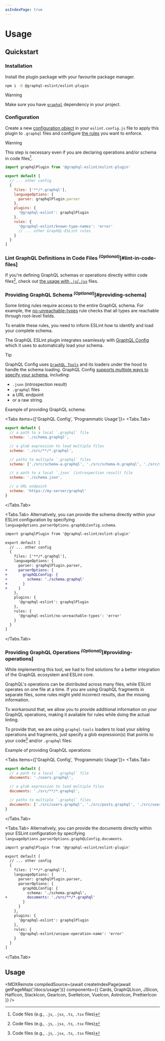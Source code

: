 ```yaml
---
asIndexPage: true
---
```



# Usage

## Quickstart

<Steps>

### Installation

Install the plugin package with your favourite package manager.

```sh npm2yarn
npm i -D @graphql-eslint/eslint-plugin
```

> [!WARNING]
>
> Make sure you have [`graphql`](https://npmjs.com/package/graphql) dependency in your project.

### Configuration

Create a new
[configuration object](https://eslint.org/docs/latest/use/configure/configuration-files#configuration-objects)
in your `eslint.config.js` file to apply this plugin to `.graphql` files and configure
[the rules](/rules) you want to enforce.

> [!WARNING]
>
> This step is necessary even if you are declaring operations and/or schema in code files[^1].

```js filename="eslint.config.js"
import graphqlPlugin from '@graphql-eslint/eslint-plugin'

export default [
  // ... other config
  {
    files: ['**/*.graphql'],
    languageOptions: {
      parser: graphqlPlugin.parser
    },
    plugins: {
      '@graphql-eslint': graphqlPlugin
    },
    rules: {
      '@graphql-eslint/known-type-names': 'error'
      // ... other GraphQL-ESLint rules
    }
  }
]
```

### Lint GraphQL Definitions in Code Files <sup>_(Optional)_</sup>[#lint-in-code-files]

If you're defining GraphQL schemas or operations directly within code files[^1], check out
[the usage with `.js`/`.jsx`](./usage/js) files.

### Providing GraphQL Schema <sup>_(Optional)_</sup>[#providing-schema]

Some linting rules require access to the entire GraphQL schema. For example, the
[no-unreachable-types](../rules/no-unreachable-types) rule checks that all types are reachable
through root-level fields.

To enable these rules, you need to inform ESLint how to identify and load your complete schema.

The GraphQL ESLint plugin integrates seamlessly with
[GraphQL Config](https://the-guild.dev/graphql/config) which it uses to automatically load your
schema.

> [!TIP]
>
> GraphQL Config uses [`GraphQL Tools`](https://the-guild.dev/graphql/tools) and its loaders under
> the hood to handle the schema loading. GraphQL Config
> [supports multiple ways to specify your schema](https://the-guild.dev/graphql/config/docs/user/schema),
> including:
>
> - `.json` (introspection result)
> - `.graphql` files
> - a URL endpoint
> - or a raw string.

<GraphqlConfigInfo name="schema" />

Example of providing GraphQL schema:

<Tabs items={['GraphQL Config', 'Programmatic Usage']}>
<Tabs.Tab>

```js filename="graphql.config.js"
export default {
  // a path to a local `.graphql` file
  schema: './schema.graphql',

  // a glob expression to load multiple files
  schema: './src/**/*.graphql',

  // paths to multiple `.graphql` files
  schema: ['./src/schema-a.graphql', './src/schema-b.graphql', './src/schema-c.graphql']

  // a path to a local `.json` (introspection result) file
  schema: './schema.json',

  // a URL endpoint
  schema: 'https://my-server/graphql'
}
```

</Tabs.Tab>

<Tabs.Tab>
Alternatively, you can provide the schema directly within your ESLint configuration by specifying
`languageOptions.parserOptions.graphQLConfig.schema`.

```diff filename="eslint.config.js"
import graphqlPlugin from '@graphql-eslint/eslint-plugin'

export default [
  // ... other config
  {
    files: ['**/*.graphql'],
    languageOptions: {
      parser: graphqlPlugin.parser,
+     parserOptions: {
+       graphQLConfig: {
+         schema: './schema.graphql'
+       }
+     }
    },
    plugins: {
      '@graphql-eslint': graphqlPlugin
    },
    rules: {
      '@graphql-eslint/no-unreachable-types': 'error'
    }
  }
]
```

</Tabs.Tab>
</Tabs>

### Providing GraphQL Operations <sup>_(Optional)_</sup>[#providing-operations]

While implementing this tool, we had to find solutions for a better integration of the GraphQL
ecosystem and ESLint core.

GraphQL's operations can be distributed across many files, while ESLint operates on one file at a
time. If you are using GraphQL fragments in separate files, some rules might yield incorrect
results, due the missing information.

To workaround that, we allow you to provide additional information on your GraphQL operations,
making it available for rules while doing the actual linting.

To provide that, we are using `graphql-tools` loaders to load your sibling operations and fragments,
just specify a glob expression(s) that points to your code[^1] and/or `.graphql` files:

<GraphqlConfigInfo name="operations" configKey="documents" />

Example of providing GraphQL operations:

<Tabs items={['GraphQL Config', 'Programmatic Usage']}>
<Tabs.Tab>
```js filename="graphql.config.js"
export default {
  // a path to a local `.graphql` file
  documents: './users.graphql',

  // a glob expression to load multiple files
  documents: './src/**/*.graphql',

  // paths to multiple `.graphql` files
  documents: ['./src/users.graphql', './src/posts.graphql', './src/user-fields.graphql']
}
```
</Tabs.Tab>

<Tabs.Tab>
Alternatively, you can provide the documents directly within your ESLint configuration by specifying
`languageOptions.parserOptions.graphQLConfig.documents`.

```diff filename="eslint.config.js"
import graphqlPlugin from '@graphql-eslint/eslint-plugin'

export default [
  // ... other config
  {
    files: ['**/*.graphql'],
    languageOptions: {
      parser: graphqlPlugin.parser,
      parserOptions: {
        graphQLConfig: {
          schema: './schema.graphql',
+         documents: './src/**/*.graphql'
        }
      }
    },
    plugins: {
      '@graphql-eslint': graphqlPlugin
    },
    rules: {
      '@graphql-eslint/unique-operation-name': 'error'
    }
  }
]
```

</Tabs.Tab>
</Tabs>
</Steps>

## Usage

<MDXRemote
  compiledSource={await createIndexPage(await getPageMap('/docs/usage'))}
  components={{
    Cards,
    GraphQLIcon,
    JSIcon,
    HalfIcon,
    StackIcon,
    GearIcon,
    SvelteIcon,
    VueIcon,
    AstroIcon,
    PrettierIcon
  }}
/>

[^1]: Code files (e.g., `.js`, `.jsx`, `.ts`, `.tsx` files)
